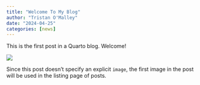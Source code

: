 ```yaml
---
title: "Welcome To My Blog"
author: "Tristan O'Malley"
date: "2024-04-25"
categories: [news]
---
```


This is the first post in a Quarto blog. Welcome!

![](thumbnail.jpg)

Since this post doesn't specify an explicit `image`, the first image in the post will be used in the listing page of posts.
